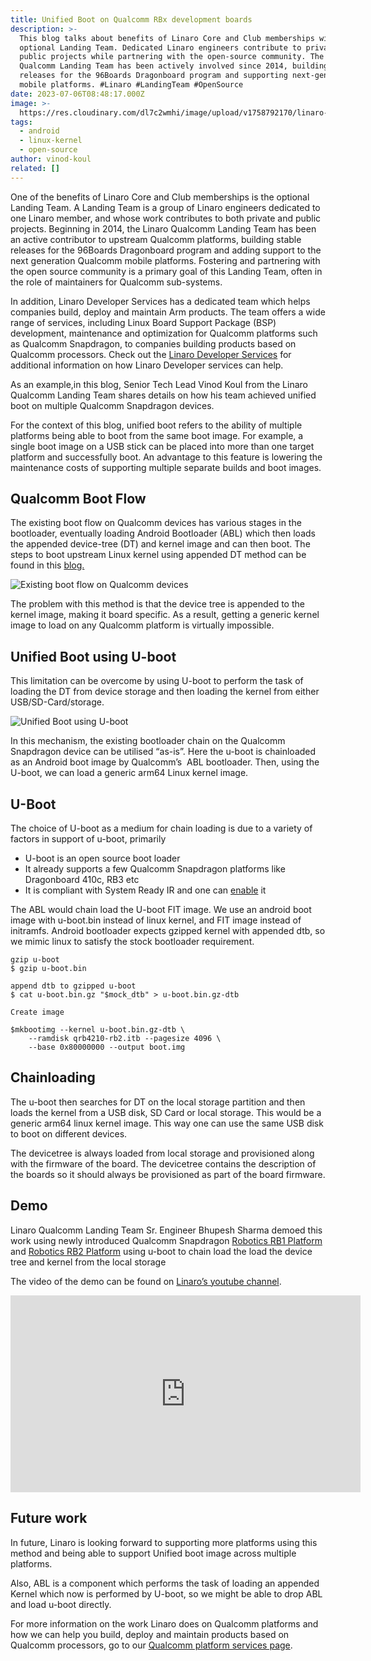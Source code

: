 ```yaml
---
title: Unified Boot on Qualcomm RBx development boards
description: >-
  This blog talks about benefits of Linaro Core and Club memberships with the
  optional Landing Team. Dedicated Linaro engineers contribute to private and
  public projects while partnering with the open-source community. The Linaro
  Qualcomm Landing Team has been actively involved since 2014, building stable
  releases for the 96Boards Dragonboard program and supporting next-gen Qualcomm
  mobile platforms. #Linaro #LandingTeam #OpenSource
date: 2023-07-06T08:48:17.000Z
image: >-
  https://res.cloudinary.com/dl7c2wmhi/image/upload/v1758792170/linaro-website/images/blog/96boards-specification-consumer-edition-v2
tags:
  - android
  - linux-kernel
  - open-source
author: vinod-koul
related: []
---
```


One of the benefits of Linaro Core and Club memberships is the optional Landing Team. A Landing Team is a group of Linaro engineers dedicated to one Linaro member, and whose work contributes to both private and public projects. Beginning in 2014, the Linaro Qualcomm Landing Team has been an active contributor to upstream Qualcomm platforms, building stable releases for the 96Boards Dragonboard program and adding support to the next generation Qualcomm mobile platforms. Fostering and partnering with the open source community is a primary goal of this Landing Team, often in the role of maintainers for Qualcomm sub-systems.

In addition, Linaro Developer Services has a dedicated team which helps companies build, deploy and maintain Arm products. The team offers a wide range of services, including Linux Board Support Package (BSP) development, maintenance and optimization for Qualcomm platforms such as Qualcomm Snapdragon, to companies building products based on Qualcomm processors. Check out the [Linaro Developer Services](https://www.linaro.org/services/qualcomm-platforms-services/) for additional information on how Linaro Developer services can help.

As an example,in this blog, Senior Tech Lead Vinod Koul from the Linaro Qualcomm Landing Team shares details on how his team achieved unified boot on multiple Qualcomm Snapdragon devices.

For the context of this blog, unified boot refers to the ability of multiple platforms being able to boot from the same boot image. For example, a single boot image on a USB stick can be placed into more than one target platform and successfully boot. An advantage to this feature is lowering the maintenance costs of supporting multiple separate builds and boot images.

## Qualcomm Boot Flow

The existing boot flow on Qualcomm devices has various stages in the bootloader, eventually loading Android Bootloader (ABL) which then loads the appended device-tree (DT) and kernel image and can then boot. The steps to boot upstream Linux kernel using appended DT method can be found in this [blog.](https://www.linaro.org/blog/let-s-boot-the-mainline-linux-kernel-on-qualcomm-devices/)

![Existing boot flow on Qualcomm devices](https://res.cloudinary.com/dl7c2wmhi/image/upload/v1758792170/linaro-website/images/blog/existing-boot-flow-on-qualcomm-devices)

The problem with this method is that the device tree is appended to the kernel image, making it board specific. As a result, getting a generic kernel image to load on any Qualcomm platform is virtually impossible.

## Unified Boot using U-boot

This limitation can be overcome by using U-boot to perform the task of loading the DT from device storage and then loading the kernel from either USB/SD-Card/storage.

![Unified Boot using U-boot](https://res.cloudinary.com/dl7c2wmhi/image/upload/v1758792170/linaro-website/images/blog/unified-boot-using-u-boot)

In this mechanism, the existing bootloader chain on the Qualcomm Snapdragon device can be utilised “as-is”. Here the u-boot is chainloaded as an Android boot image by Qualcomm’s  ABL bootloader. Then, using the U-boot, we can load a generic arm64 Linux kernel image.

## U-Boot

The choice of U-boot as a medium for chain loading is due to a variety of factors in support of u-boot, primarily

* U-boot is an open source boot loader
* It already supports a few Qualcomm Snapdragon platforms like Dragonboard 410c, RB3 etc
* It is compliant with System Ready IR and one can [enable](https://developer.arm.com/documentation/DUI1101/1-1/Configure-U-Boot-for-SystemReady?lang=en) it

The ABL would chain load the U-boot FIT image. We use an android boot image with u-boot.bin instead of linux kernel, and FIT image instead of initramfs. Android bootloader expects gzipped kernel with appended dtb, so we mimic linux to satisfy the stock bootloader requirement.

```
gzip u-boot
$ gzip u-boot.bin

append dtb to gzipped u-boot
$ cat u-boot.bin.gz "$mock_dtb" > u-boot.bin.gz-dtb

Create image

$mkbootimg --kernel u-boot.bin.gz-dtb \
    --ramdisk qrb4210-rb2.itb --pagesize 4096 \
    --base 0x80000000 --output boot.img
```

## Chainloading

The u-boot then searches for DT on the local storage partition and then loads the kernel from a USB disk, SD Card or local storage. This would be a generic arm64 linux kernel image. This way one can use the same USB disk to boot on different devices.

The devicetree is always loaded from local storage and provisioned along with the firmware of the board. The devicetree contains the description of the boards so it should always be provisioned as part of the board firmware.

## Demo

Linaro Qualcomm Landing Team Sr. Engineer Bhupesh Sharma demoed this work using newly introduced Qualcomm Snapdragon [Robotics RB1 Platform](https://www.qualcomm.com/products/internet-of-things/industrial/industrial-automation/qualcomm-robotics-rb1-platform) and [Robotics RB2 Platform](https://www.qualcomm.com/products/internet-of-things/industrial/industrial-automation/qualcomm-robotics-rb2-platform) using u-boot to chain load the load the device tree and kernel from the local storage

The video of the demo can be found on [Linaro’s youtube channel](https://www.youtube.com/watch?v=jH3Eea1rHgA).

<iframe width="560" height="315" src="https://www.youtube.com/embed/jH3Eea1rHgA?controls=0" title="YouTube video player" frameborder="0" allow="accelerometer; autoplay; clipboard-write; encrypted-media; gyroscope; picture-in-picture; web-share" allowfullscreen></iframe> 

## Future work

In future, Linaro is looking forward to supporting more platforms using this method and being able to support Unified boot image across multiple platforms.

Also, ABL is a component which performs the task of loading an appended Kernel which now is performed by U-boot, so we might be able to drop ABL and load u-boot directly.

For more information on the work Linaro does on Qualcomm platforms and how we can help you build, deploy and maintain products based on Qualcomm processors, go to our [Qualcomm platform services page](https://www.linaro.org/services/qualcomm-platforms-services/).
